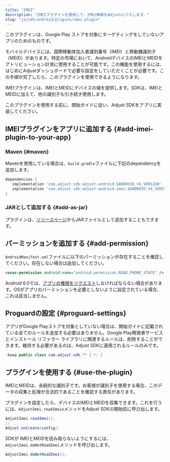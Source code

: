 ```yaml
---
title: "IMEI"
description: "IMEIプラグインを使用して、IMEI情報をAdjustにパスします。"
slug: "ja/sdk/android/plugins/imei-plugin"
---
```


<Callout type="important">

このプラグインは、Google Play ストアを対象にターゲティングをしていないアプリのためのものです。

</Callout>

モバイルデバイスには、国際移動体加入者識別番号（IMEI）と移動機識別子（MEID）があります。特定の市場において、AndroidデバイスのIMEIとMEIDをアトリビューション計測に使用することが可能です。この機能を使用するには、はじめにAdjustダッシュボードで必要な設定をしていただくことが必要です。この手順が完了したら、このプラグインを使用できるようになります。

IMEIプラグインは、IMEIとMEIDにデバイスの値を提供します。SDKは、IMEIとMEIDに加えて、他の識別子も引き続き使用します。

このプラグインを使用する前に、開始ガイドに従い、Adjust SDKをアプリに実装してください。

## IMEIプラグインをアプリに追加する {#add-imei-plugin-to-your-app}

### Maven {#maven}

Mavenを使用している場合は、`build.gradle`ファイルに下記のdependencyを追加します。

<CodeBlock title="build.gradle">

```groovy
dependencies {
   implementation 'com.adjust.sdk:adjust-android:$ANDROID_V4_VERSION'
   implementation 'com.adjust.sdk:adjust-android-imei:$ANDROID_V4_VERSION'
}

```

</CodeBlock>

### JARとして追加する {#add-as-jar}

プラグインは、[リリースページ](https://github.com/adjust/android_sdk/releases)からJARファイルとして追加することもできます。

## パーミッションを追加する {#add-permission}

`AndroidManifest.xml`ファイルに以下のパーミッションが存在することを確認してください。存在しない場合は追加してください。

<CodeBlock title="AndroidManifest.xml">

```xml
<uses-permission android:name="android.permission.READ_PHONE_STATE" />
```

</CodeBlock>

Android 6\.0では、[アプリの権限をリクエスト](https://developer.android.com/training/permissions/requesting)しなければならない場合があります。OSがアプリのパーミッションを必要としないように設定されている場合、これは該当しません。

## Proguardの設定 {#proguard-settings}

アプリがGoogle Playストアを対象としていない場合は、開始ガイドに記載されている全てのルールを追加する必要はありません。Google Play開発者サービスとインストール リファラー ライブラリに関連するルールは、削除することができます。維持する必要があるのは、Adjust SDKに適用されるルールのみです。

<CodeBlock title="Proguard.pro">

```java
-keep public class com.adjust.sdk.** { *; }
```

</CodeBlock>

## プラグインを使用する {#use-the-plugin}

<Callout type="important">

IMEIとMEIDは、永続的な識別子です。お客様が識別子を使用する場合、このデータの収集と処理が合法的であることを確認する責任があります。

</Callout>

プラグインを設定したら、デバイスのIMEIとMEIDを収集できます。これを行うには、`AdjustImei.readImeie`メソッドをAdjust SDKの開始前に呼び出します。

<Tabs>
<Tab title="Java">

```java
AdjustImei.readImei();
// ...
Adjust.onCreate(config);
```

</Tab>
</Tabs>

SDKが IMEIとMEIDを読み取らないようにするには、`AdjustImei.doNotReadImei`メソッドを呼び出します。

<Tabs>
<Tab title="Java">

```java
AdjustImei.doNotReadImei();
```

</Tab>
</Tabs>
